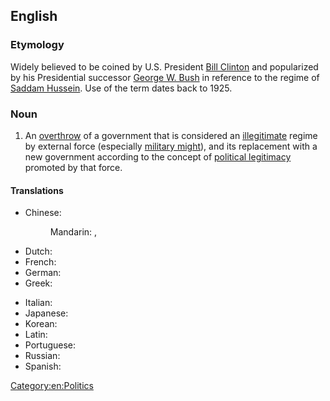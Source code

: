 ==English==
{{wikipedia}}

===Etymology===
Widely believed to be coined by U.S. President [[w:Bill Clinton|Bill Clinton]] and popularized by his Presidential successor [[w:George W. Bush|George W. Bush]] in reference to the regime of [[w:Saddam Hussein|Saddam Hussein]]. Use of the term dates back to 1925.

===Noun===
{{en-noun|head=[[regime]] [[change]]|-}}

# An [[overthrow]] of a government that is considered an [[illegitimate]] regime by external force (especially [[military might]]), and its replacement with a new government according to the concept of [[political legitimacy]] promoted by that force.

====Translations====
{{trans-top|overthrow of a government}}
* Chinese:
*: Mandarin: {{t|cmn|政权变动}} {{qualifier|simplied}}, {{t|cmn|政權變動}} {{qualifier|traditional}} {{t|cmn|zhèngquán-biàndòng|sc=Latn}} {{qualifier|pinyin}}
* Dutch: {{t|nl|regime verandering}}
* French: {{t|fr|changement de régime|m}}
* German: {{t|de|Regimeänderung|f}}
* Greek: {{t|el|αλλαγή καθεστώτος|f|tr=allagí kathestótos}}
{{trans-mid}}
* Italian: {{t|it|cambiamento di regime|m}}
* Japanese: {{t|ja|政体の変更|tr=[[seitái no henkō]]}}
* Korean: {{t|ko|정권 변화|tr=jeonggweon pyeonhwa}}
* Latin: {{t|la|commutatio regiminis}}
* Portuguese: {{t|pt|mudança do regimen|f}}
* Russian: {{t|ru|изменение режима|n|tr=izmenénije režíma}}
* Spanish: {{t|es|cambio del régimen|m}}
{{trans-bottom}}

[[Category:en:Politics]]